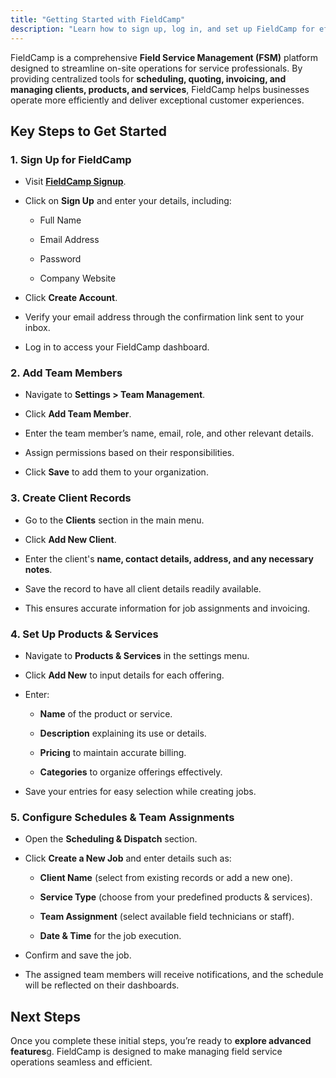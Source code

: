 ```yaml
---
title: "Getting Started with FieldCamp"
description: "Learn how to sign up, log in, and set up FieldCamp for efficient field service management. Follow step-by-step instructions to add team members, clients, and configure schedules."
---
```


FieldCamp is a comprehensive **Field Service Management (FSM)** platform designed to streamline on-site operations for service professionals. By providing centralized tools for **scheduling, quoting, invoicing, and managing clients, products, and services**, FieldCamp helps businesses operate more efficiently and deliver exceptional customer experiences.

## Key Steps to Get Started

### 1. Sign Up for FieldCamp

* Visit [**FieldCamp Signup**](https://app.fieldcamp.ai/).

* Click on **Sign Up** and enter your details, including:

  * Full Name

  * Email Address

  * Password

  * Company Website

* Click **Create Account**.

* Verify your email address through the confirmation link sent to your inbox.

* Log in to access your FieldCamp dashboard.

### 2. Add Team Members

* Navigate to **Settings > Team Management**.

* Click **Add Team Member**.

* Enter the team member’s name, email, role, and other relevant details.

* Assign permissions based on their responsibilities.

* Click **Save** to add them to your organization.

### 3. Create Client Records

* Go to the **Clients** section in the main menu.

* Click **Add New Client**.

* Enter the client's **name, contact details, address, and any necessary notes**.

* Save the record to have all client details readily available.

* This ensures accurate information for job assignments and invoicing.

### 4. Set Up Products & Services

* Navigate to **Products & Services** in the settings menu.

* Click **Add New** to input details for each offering.

* Enter:

  * **Name** of the product or service.

  * **Description** explaining its use or details.

  * **Pricing** to maintain accurate billing.

  * **Categories** to organize offerings effectively.

* Save your entries for easy selection while creating jobs.

### 5. Configure Schedules & Team Assignments

* Open the **Scheduling & Dispatch** section.

* Click **Create a New Job** and enter details such as:

  * **Client Name** (select from existing records or add a new one).

  * **Service Type** (choose from your predefined products & services).

  * **Team Assignment** (select available field technicians or staff).

  * **Date & Time** for the job execution.

* Confirm and save the job.

* The assigned team members will receive notifications, and the schedule will be reflected on their dashboards.

## Next Steps

Once you complete these initial steps, you’re ready to **explore advanced features**g. FieldCamp is designed to make managing field service operations seamless and efficient.